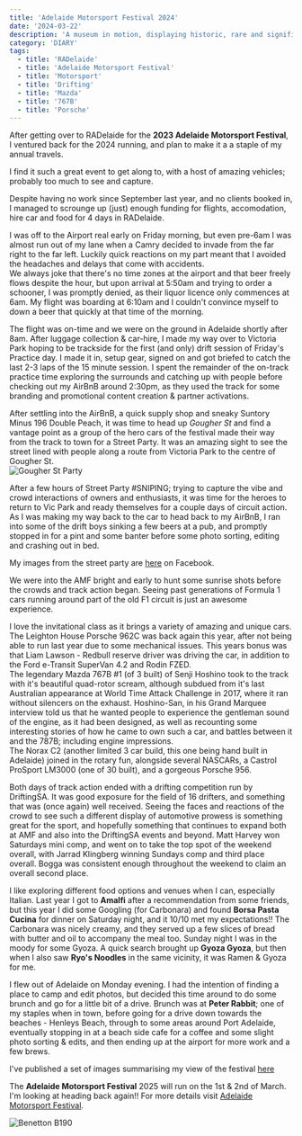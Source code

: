 ```yaml
---
title: 'Adelaide Motorsport Festival 2024'
date: '2024-03-22'
description: 'A museum in motion, displaying historic, rare and significant racing vehicles in the Adelaide Park Lands and beyond!'
category: 'DIARY'
tags:
  - title: 'RADelaide'
  - title: 'Adelaide Motorsport Festival'
  - title: 'Motorsport'
  - title: 'Drifting'
  - title: 'Mazda'
  - title: '767B'
  - title: 'Porsche'
---
```


After getting over to RADelaide for the **2023 Adelaide Motorsport Festival**, I ventured back for the 2024 running, and plan to make it a a staple of my annual travels.

I find it such a great event to get along to, with a host of amazing vehicles; probably too much to see and capture.

Despite having no work since September last year, and no clients booked in, I managed to scrounge up (just) enough funding for flights, accomodation, hire car and food for 4 days in RADelaide.

I was off to the Airport real early on Friday morning, but even pre-6am I was almost run out of my lane when a Camry decided to invade from the far right to the far left. Luckily quick reactions on my part meant that I avoided the headaches and delays that come with accidents.  
We always joke that there's no time zones at the airport and that beer freely flows despite the hour, but upon arrival at 5:50am and trying to order a schooner, I was promptly denied, as their liquor licence only commences at 6am. My flight was boarding at 6:10am and I couldn't convince myself to down a beer that quickly at that time of the morning.

The flight was on-time and we were on the ground in Adelaide shortly after 8am. After luggage collection & car-hire, I made my way over to Victoria Park hoping to be trackside for the first (and only) drift session of Friday's Practice day. I made it in, setup gear, signed on and got briefed to catch the last 2-3 laps of the 15 minute session. I spent the remainder of the on-track practice time exploring the surrounds and catching up with people before checking out my AirBnB around 2:30pm, as they used the track for some branding and promotional content creation & partner activations.

After settling into the AirBnB, a quick supply shop and sneaky Suntory Minus 196 Double Peach, it was time to head up _Gougher St_ and find a vantage point as a group of the hero cars of the festival made their way from the track to town for a Street Party. It was an amazing sight to see the street lined with people along a route from Victoria Park to the centre of Gougher St.  
![Gougher St Party](https://scontent.fsyd7-1.fna.fbcdn.net/v/t39.30808-6/432787634_909291717864956_6655570091321178720_n.jpg?_nc_cat=109&ccb=1-7&_nc_sid=5f2048&_nc_ohc=85vrAzetgboAX-NthYe&_nc_ht=scontent.fsyd7-1.fna&oh=00_AfD_RMIxB89lvhy51qeArRxvIFVnvbBXsmmczT_UpqgDgQ&oe=66124F33)

After a few hours of Street Party #SNIPING; trying to capture the vibe and crowd interactions of owners and enthusiasts, it was time for the heroes to return to Vic Park and ready themselves for a couple days of circuit action. As I was making my way back to the car to head back to my AirBnB, I ran into some of the drift boys sinking a few beers at a pub, and promptly stopped in for a pint and some banter before some photo sorting, editing and crashing out in bed.

My images from the street party are [here](https://www.facebook.com/media/set/?set=a.909295264531268) on Facebook.

We were into the AMF bright and early to hunt some sunrise shots before the crowds and track action began. Seeing past generations of Formula 1 cars running around part of the old F1 circuit is just an awesome experience.

I love the invitational class as it brings a variety of amazing and unique cars. The Leighton House Porsche 962C was back again this year, after not being able to run last year due to some mechanical issues. This years bonus was that Liam Lawson - Redbull reserve driver was driving the car, in addition to the Ford e-Transit SuperVan 4.2 and Rodin FZED.  
The legendary Mazda 767B #1 (of 3 built) of Senji Hoshino took to the track with it's beautiful quad-rotor scream, although subdued from it's last Australian appearance at World Time Attack Challenge in 2017, where it ran without silencers on the exhaust. Hoshino-San, in his Grand Marquee interview told us that he wanted people to experience the gentleman sound of the engine, as it had been designed, as well as recounting some interesting stories of how he came to own such a car, and battles between it and the 787B; including engine impressions.  
The Norax C2 (another limited 3 car build, this one being hand built in Adelaide) joined in the rotary fun, alongside several NASCARs, a Castrol ProSport LM3000 (one of 30 built), and a gorgeous Porsche 956.

Both days of track action ended with a drifting competition run by DriftingSA. It was good exposure for the field of 16 drifters, and something that was (once again) well received. Seeing the faces and reactions of the crowd to see such a different display of automotive prowess is something great for the sport, and hopefully something that continues to expand both at AMF and also into the DriftingSA events and beyond. Matt Harvey won Saturdays mini comp, and went on to take the top spot of the weekend overall, with Jarrad Klingberg winning Sundays comp and third place overall. Bogga was consistent enough throughout the weekend to claim an overall second place.

I like exploring different food options and venues when I can, especially Italian. Last year I got to **Amalfi** after a recommendation from some friends, but this year I did some Googling (for Carbonara) and found **Borsa Pasta Cucina** for dinner on Saturday night, and it 10/10 met my expectations!! The Carbonara was nicely creamy, and they served up a few slices of bread with butter and oil to accompany the meal too.
Sunday night I was in the moody for some Gyoza. A quick search brought up **Gyoza Gyoza**, but then when I also saw **Ryo's Noodles** in the same vicinity, it was Ramen & Gyoza for me.

I flew out of Adelaide on Monday evening. I had the intention of finding a place to camp and edit photos, but decided this time around to do some brunch and go for a little bit of a drive. Brunch was at **Peter Rabbit**; one of my staples when in town, before going for a drive down towards the beaches - Henleys Beach, through to some areas around Port Adelaide, eventually stopping in at a beach side cafe for a coffee and some slight photo sorting & edits, and then ending up at the airport for more work and a few brews.

I've published a set of images summarising my view of the festival [here](https://www.facebook.com/media/set/?set=a.913159437478184)

The **Adelaide Motorsport Festival** 2025 will run on the 1st & 2nd of March. I'm looking at heading back again!! For more details visit [Adelaide Motorsport Festival](https://www.adelaidemotorsportfestival.com.au/).

![Benetton B190](https://scontent.fsyd7-1.fna.fbcdn.net/v/t39.30808-6/433679713_913153840812077_4911329822878896839_n.jpg?_nc_cat=109&ccb=1-7&_nc_sid=5f2048&_nc_ohc=kTZW5iDWKdAAX93JG6m&_nc_ht=scontent.fsyd7-1.fna&oh=00_AfBRPtoR-AKVuZ8-FcIeDHJXB6i7oXhMD9ZjW2ANSBMoQA&oe=66125371)

